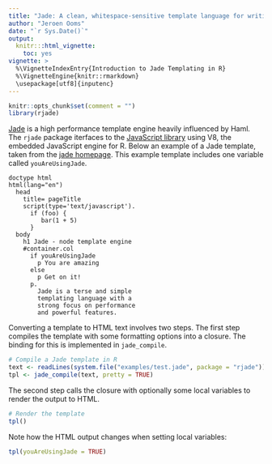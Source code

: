 ```yaml
---
title: "Jade: A clean, whitespace-sensitive template language for writing HTML"
author: "Jeroen Ooms"
date: "`r Sys.Date()`"
output:
  knitr:::html_vignette:
    toc: yes
vignette: >
  %\VignetteIndexEntry{Introduction to Jade Templating in R}
  %\VignetteEngine{knitr::rmarkdown}
  \usepackage[utf8]{inputenc}
---
```


```r
knitr::opts_chunk$set(comment = "")
library(rjade)
```

[Jade](http://jade-lang.com/) is a high performance template engine heavily influenced by Haml. The `rjade` package iterfaces to the [JavaScript library](https://www.npmjs.com/package/jade) using V8, the embedded JavaScript engine for R. Below an example of a Jade template, taken from the [jade homepage](http://jade-lang.com/). This example template includes one variable called `youAreUsingJade`.  

```jade
doctype html
html(lang="en")
  head
    title= pageTitle
    script(type='text/javascript').
      if (foo) {
         bar(1 + 5)
      }
  body
    h1 Jade - node template engine
    #container.col
      if youAreUsingJade
        p You are amazing
      else
        p Get on it!
      p.
        Jade is a terse and simple
        templating language with a
        strong focus on performance
        and powerful features.
```

Converting a template to HTML text involves two steps. The first step compiles the template with some formatting options into a closure. The binding for this is implemented in `jade_compile`.

```r
# Compile a Jade template in R
text <- readLines(system.file("examples/test.jade", package = "rjade"))
tpl <- jade_compile(text, pretty = TRUE)
```

The second step calls the closure with optionally some local variables to render the output to HTML.

```r
# Render the template
tpl()
```

Note how the HTML output changes when setting local variables:

```r
tpl(youAreUsingJade = TRUE)
```
